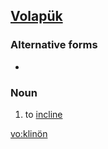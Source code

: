 ==[[Volapük]]==

===Alternative forms===
*{{l|vo|klinoyn}}

===Noun===
{{infl|vo|noun}}
 
# to [[incline]]

[[vo:klinön]]